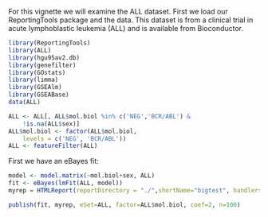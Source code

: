 For this vignette we will examine the ALL dataset.  First we load our ReportingTools  package and the data.  This dataset is from a clinical trial in acute lymphoblastic leukemia (ALL) and  is available from Bioconductor.  

```r
library(ReportingTools)
library(ALL)
library(hgu95av2.db)
library(genefilter)
library(GOstats)
library(limma)
library(GSEAlm)
library(GSEABase)
data(ALL)

ALL <- ALL[, ALL$mol.biol %in% c('NEG','BCR/ABL') &
    !is.na(ALL$sex)]
ALL$mol.biol <- factor(ALL$mol.biol, 
    levels = c('NEG', 'BCR/ABL'))
ALL <- featureFilter(ALL)
```
First we have an eBayes fit:

```r
model <- model.matrix(~mol.biol+sex, ALL)
fit <- eBayes(lmFit(ALL, model))
myrep = HTMLReport(reportDirectory = "./",shortName="bigtest", handlers = ReportingTools:::knitrHandlers)

publish(fit, myrep, eSet=ALL, factor=ALL$mol.biol, coef=2, n=100)
```
